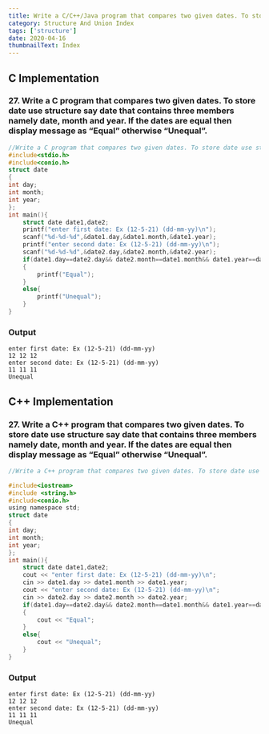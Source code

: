 ```yaml
---
title: Write a C/C++/Java program that compares two given dates. To store date use structure say date that contains three members namely date, month and year. If the dates are equal then display message as “Equal” otherwise “Unequal”.
category: Structure And Union Index
tags: ['structure']
date: 2020-04-16
thumbnailText: Index
---
```


## C Implementation
### 27. Write a C program that compares two given dates. To store date use structure say date that contains three members namely date, month and year. If the dates are equal then display message as “Equal” otherwise “Unequal”.
```c
//Write a C program that compares two given dates. To store date use structure say date that contains three members namely date, month and year. If the dates are equal then display message as “Equal” otherwise “Unequal”.
#include<stdio.h>
#include<conio.h>
struct date
{
int day;
int month;
int year;
};
int main(){
    struct date date1,date2;
    printf("enter first date: Ex (12-5-21) (dd-mm-yy)\n");
    scanf("%d-%d-%d",&date1.day,&date1.month,&date1.year);
    printf("enter second date: Ex (12-5-21) (dd-mm-yy)\n");
    scanf("%d-%d-%d",&date2.day,&date2.month,&date2.year);
    if(date1.day==date2.day&& date2.month==date1.month&& date1.year==date2.year)
    {
        printf("Equal");
    }
    else{
        printf("Unequal");
    }
}
```
### Output
```
enter first date: Ex (12-5-21) (dd-mm-yy)
12 12 12
enter second date: Ex (12-5-21) (dd-mm-yy)
11 11 11
Unequal
```

## C++ Implementation
### 27. Write a C++ program that compares two given dates. To store date use structure say date that contains three members namely date, month and year. If the dates are equal then display message as “Equal” otherwise “Unequal”.
```c
//Write a C++ program that compares two given dates. To store date use structure say date that contains three members namely date, month and year. If the dates are equal then display message as “Equal” otherwise “Unequal”.

#include<iostream>
#include <string.h>
#include<conio.h>
using namespace std;
struct date
{
int day;
int month;
int year;
};
int main(){
    struct date date1,date2;
    cout << "enter first date: Ex (12-5-21) (dd-mm-yy)\n";
    cin >> date1.day >> date1.month >> date1.year;
    cout << "enter second date: Ex (12-5-21) (dd-mm-yy)\n";
    cin >> date2.day >> date2.month >> date2.year;
    if(date1.day==date2.day&& date2.month==date1.month&& date1.year==date2.year)
    {
        cout << "Equal";
    }
    else{
        cout << "Unequal";
    }
}
```
### Output
```
enter first date: Ex (12-5-21) (dd-mm-yy)
12 12 12
enter second date: Ex (12-5-21) (dd-mm-yy)
11 11 11
Unequal
```
